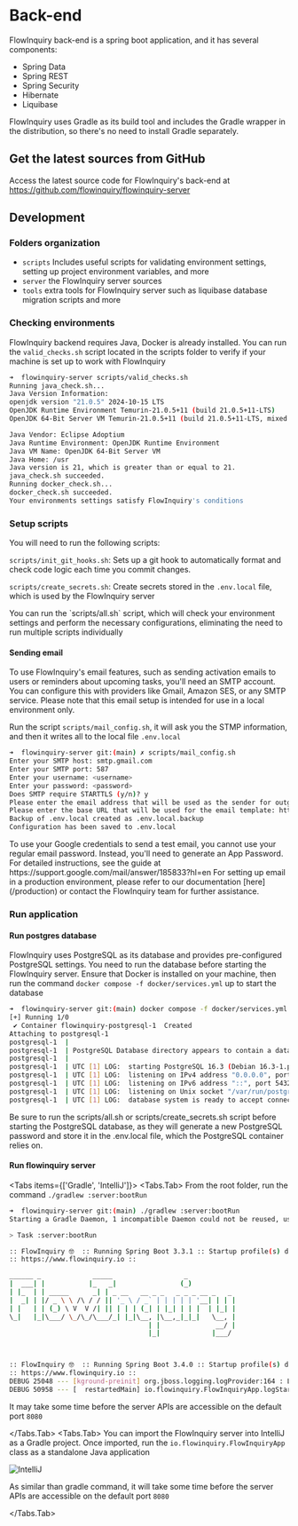 
# Back-end

FlowInquiry back-end is a spring boot application, and it has several components:

- Spring Data
- Spring REST
- Spring Security
- Hibernate
- Liquibase

FlowInquiry uses Gradle as its build tool and includes the Gradle wrapper in the distribution, so there's no need to install Gradle separately.

## Get the latest sources from GitHub

Access the latest source code for FlowInquiry's back-end at https://github.com/flowinquiry/flowinquiry-server

## Development

### Folders organization

<FileTree>
  <FileTree.Folder name="flowinquiry-server" defaultOpen>
    <FileTree.Folder name="scripts" />
    <FileTree.Folder name="server" />
    <FileTree.Folder name="tools" />
  </FileTree.Folder>
</FileTree>

- `scripts` Includes useful scripts for validating environment settings, setting up project environment variables, and more
- `server` the FlowInquiry server sources
- `tools` extra tools for FlowInquiry server such as liquibase database migration scripts and more

### Checking environments

FlowInquiry backend requires Java, Docker is already installed. You can run the `valid_checks.sh` script located in the scripts folder to verify
if your machine is set up to work with FlowInquiry

```bash
➜  flowinquiry-server scripts/valid_checks.sh
Running java_check.sh...
Java Version Information:
openjdk version "21.0.5" 2024-10-15 LTS
OpenJDK Runtime Environment Temurin-21.0.5+11 (build 21.0.5+11-LTS)
OpenJDK 64-Bit Server VM Temurin-21.0.5+11 (build 21.0.5+11-LTS, mixed mode, sharing)

Java Vendor: Eclipse Adoptium
Java Runtime Environment: OpenJDK Runtime Environment
Java VM Name: OpenJDK 64-Bit Server VM
Java Home: /usr
Java version is 21, which is greater than or equal to 21.
java_check.sh succeeded.
Running docker_check.sh...
docker_check.sh succeeded.
Your environments settings satisfy FlowInquiry's conditions
```

### Setup scripts

You will need to run the following scripts:

`scripts/init_git_hooks.sh`: Sets up a git hook to automatically format and check code logic each time you commit changes.

`scripts/create_secrets.sh`: Create secrets stored in the `.env.local` file, which is used by the FlowInquiry server

<Callout emoji="💡">
  You can run the `scripts/all.sh` script, which will check your environment
  settings and perform the necessary configurations, eliminating the need to run
  multiple scripts individually
</Callout>

#### Sending email

To use FlowInquiry's email features, such as sending activation emails to users or reminders about upcoming tasks, you'll need an SMTP account. You can configure this with providers like Gmail, Amazon SES, or any SMTP service. Please note that this email setup is intended for use in a local environment only.

Run the script `scripts/mail_config.sh`, it will ask you the STMP information, and then it writes all to the local file `.env.local`

```bash
➜  flowinquiry-server git:(main) ✗ scripts/mail_config.sh
Enter your SMTP host: smtp.gmail.com
Enter your SMTP port: 587
Enter your username: <username>
Enter your password: <password>
Does SMTP require STARTTLS (y/n)? y
Please enter the email address that will be used as the sender for outgoing emails: noreply@flowinquiry.io
Please enter the base URL that will be used for the email template: http://localhost:3000
Backup of .env.local created as .env.local.backup
Configuration has been saved to .env.local
```

<Callout type="info" emoji="ℹ️">
  To use your Google credentials to send a test email, you cannot use your
  regular email password. Instead, you'll need to generate an App Password. For
  detailed instructions, see the guide at
  https://support.google.com/mail/answer/185833?hl=en
</Callout>

<Callout emoji="💡">
  For setting up email in a production environment, please refer to our
  documentation [here](/production) or contact the FlowInquiry team for further
  assistance.
</Callout>

### Run application

#### Run postgres database

FlowInquiry uses PostgreSQL as its database and provides pre-configured PostgreSQL settings. You need to run the database before starting the FlowInquiry server.
Ensure that Docker is installed on your machine, then run the command `docker compose -f docker/services.yml` up to start the database

```bash
➜  flowinquiry-server git:(main) docker compose -f docker/services.yml up
[+] Running 1/0
 ✔ Container flowinquiry-postgresql-1  Created                                                                                                                                                                        0.0s
Attaching to postgresql-1
postgresql-1  |
postgresql-1  | PostgreSQL Database directory appears to contain a database; Skipping initialization
postgresql-1  |
postgresql-1  | UTC [1] LOG:  starting PostgreSQL 16.3 (Debian 16.3-1.pgdg120+1) on aarch64-unknown-linux-gnu, compiled by gcc (Debian 12.2.0-14) 12.2.0, 64-bit
postgresql-1  | UTC [1] LOG:  listening on IPv4 address "0.0.0.0", port 5432
postgresql-1  | UTC [1] LOG:  listening on IPv6 address "::", port 5432
postgresql-1  | UTC [1] LOG:  listening on Unix socket "/var/run/postgresql/.s.PGSQL.5432"
postgresql-1  | UTC [1] LOG:  database system is ready to accept connections

```

<Callout type="error" emoji="️🚫">
  Be sure to run the scripts/all.sh or scripts/create_secrets.sh script before
  starting the PostgreSQL database, as they will generate a new PostgreSQL
  password and store it in the .env.local file, which the PostgreSQL container
  relies on.
</Callout>

#### Run flowinquiry server

<Tabs items={['Gradle', 'IntelliJ']}>
<Tabs.Tab>
From the root folder, run the command `./gradlew :server:bootRun`

```bash
➜  flowinquiry-server git:(main) ./gradlew :server:bootRun
Starting a Gradle Daemon, 1 incompatible Daemon could not be reused, use --status for details

> Task :server:bootRun

:: FlowInquiry 🤓  :: Running Spring Boot 3.3.1 :: Startup profile(s) dev ::
:: https://www.flowinquiry.io ::

______ _             _____                  _
|  ___| |           |_   _|                (_)
| |_  | | _____      _| | _ __   __ _ _   _ _ _ __ _   _
|  _| | |/ _ \ \ /\ / / || '_ \ / _` | | | | | '__| | | |
| |   | | (_) \ V  V /| || | | | (_| | |_| | | |  | |_| |
\_|   |_|\___/ \_/\_/\___/_| |_|\__, |\__,_|_|_|   \__, |
                                   | |              __/ |
                                   |_|             |___/



:: FlowInquiry 🤓  :: Running Spring Boot 3.4.0 :: Startup profile(s) dev ::
:: https://www.flowinquiry.io ::
DEBUG 25048 --- [kground-preinit] org.jboss.logging.logProvider:164 : Logging Provider: org.jboss.logging.Slf4jLoggerProvider found via system property
DEBUG 50958 --- [  restartedMain] io.flowinquiry.FlowInquiryApp.logStarting:54 : Running with Spring Boot v3.4.0, Spring v6.2.0
```

It may take some time before the server APIs are accessible on the default port `8080`

</Tabs.Tab>
<Tabs.Tab>
You can import the FlowInquiry server into IntelliJ as a Gradle project. Once imported, run the `io.flowinquiry.FlowInquiryApp` class as a standalone Java application

![IntelliJ](/assets/flowinquiry_intellij.png)

As similar than gradle command, it will take some time before the server APIs are accessible on the default port `8080`

</Tabs.Tab>
</Tabs>
